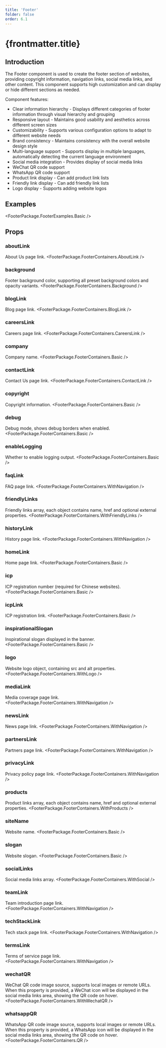 ```yaml
---
title: 'Footer'
folder: false
order: 6.1
---
```



# {frontmatter.title}

## Introduction

The Footer component is used to create the footer section of websites, providing copyright information, navigation links, social media links, and other content. This component supports high customization and can display or hide different sections as needed.

Component features:

- Clear information hierarchy - Displays different categories of footer information through visual hierarchy and grouping
- Responsive layout - Maintains good usability and aesthetics across different screen sizes
- Customizability - Supports various configuration options to adapt to different website needs
- Brand consistency - Maintains consistency with the overall website design style
- Multi-language support - Supports display in multiple languages, automatically detecting the current language environment
- Social media integration - Provides display of social media links
- WeChat QR code support
- WhatsApp QR code support
- Product link display - Can add product link lists
- Friendly link display - Can add friendly link lists
- Logo display - Supports adding website logos

## Examples

<FooterPackage.FooterExamples.Basic />

## Props

### aboutLink
About Us page link.
<FooterPackage.FooterContainers.AboutLink />

### background
Footer background color, supporting all preset background colors and opacity variants.
<FooterPackage.FooterContainers.Background />

### blogLink
Blog page link.
<FooterPackage.FooterContainers.BlogLink />

### careersLink
Careers page link.
<FooterPackage.FooterContainers.CareersLink />

### company
Company name.
<FooterPackage.FooterContainers.Basic />

### contactLink
Contact Us page link.
<FooterPackage.FooterContainers.ContactLink />

### copyright
Copyright information.
<FooterPackage.FooterContainers.Basic />

### debug
Debug mode, shows debug borders when enabled.
<FooterPackage.FooterContainers.Basic />

### enableLogging
Whether to enable logging output.
<FooterPackage.FooterContainers.Basic />

### faqLink
FAQ page link.
<FooterPackage.FooterContainers.WithNavigation />

### friendlyLinks
Friendly links array, each object contains name, href and optional external properties.
<FooterPackage.FooterContainers.WithFriendlyLinks />

### historyLink
History page link.
<FooterPackage.FooterContainers.WithNavigation />

### homeLink
Home page link.
<FooterPackage.FooterContainers.Basic />

### icp
ICP registration number (required for Chinese websites).
<FooterPackage.FooterContainers.Basic />

### icpLink
ICP registration link.
<FooterPackage.FooterContainers.Basic />

### inspirationalSlogan
Inspirational slogan displayed in the banner.
<FooterPackage.FooterContainers.Basic />

### logo
Website logo object, containing src and alt properties.
<FooterPackage.FooterContainers.WithLogo />

### mediaLink
Media coverage page link.
<FooterPackage.FooterContainers.WithNavigation />

### newsLink
News page link.
<FooterPackage.FooterContainers.WithNavigation />

### partnersLink
Partners page link.
<FooterPackage.FooterContainers.WithNavigation />

### privacyLink
Privacy policy page link.
<FooterPackage.FooterContainers.WithNavigation />

### products
Product links array, each object contains name, href and optional external properties.
<FooterPackage.FooterContainers.WithProducts />

### siteName
Website name.
<FooterPackage.FooterContainers.Basic />

### slogan
Website slogan.
<FooterPackage.FooterContainers.Basic />

### socialLinks
Social media links array.
<FooterPackage.FooterContainers.WithSocial />

### teamLink
Team introduction page link.
<FooterPackage.FooterContainers.WithNavigation />

### techStackLink
Tech stack page link.
<FooterPackage.FooterContainers.WithNavigation />

### termsLink
Terms of service page link.
<FooterPackage.FooterContainers.WithNavigation />

### wechatQR
WeChat QR code image source, supports local images or remote URLs. When this property is provided, a WeChat icon will be displayed in the social media links area, showing the QR code on hover.
<FooterPackage.FooterContainers.WithWechatQR />

### whatsappQR
WhatsApp QR code image source, supports local images or remote URLs. When this property is provided, a WhatsApp icon will be displayed in the social media links area, showing the QR code on hover.
<FooterPackage.FooterContainers.QR />
